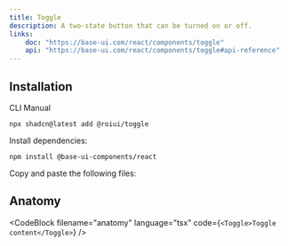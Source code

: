 ```yaml
---
title: Toggle
description: A two-state button that can be turned on or off.
links:
    doc: "https://base-ui.com/react/components/toggle"
    api: "https://base-ui.com/react/components/toggle#api-reference"
---
```


<ComponentPreview name="toggle-demo" />

## Installation

<InstallationTabs>

<InstallationTabsList>
    <InstallationTabsTrigger value="cli">CLI</InstallationTabsTrigger>
    <InstallationTabsTrigger value="manual">Manual</InstallationTabsTrigger>
</InstallationTabsList>

<InstallationTabsContent value="cli">

```package-install
npx shadcn@latest add @roiui/toggle
```

</InstallationTabsContent>

<InstallationTabsContent value="manual" data-manual="true">

Install dependencies:

```package-install
npm install @base-ui-components/react
```

Copy and paste the following files:

<ComponentSource
    name="toggle"
/>

</InstallationTabsContent>

</InstallationTabs>

## Anatomy

<CodeBlock
filename="anatomy"
  language="tsx"
  code={`<Toggle>Toggle content</Toggle>`} />

